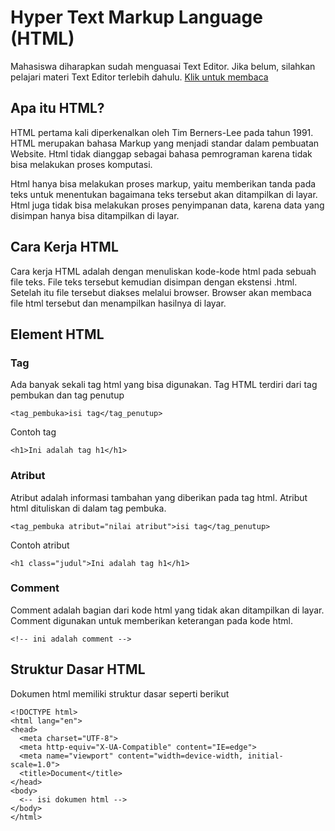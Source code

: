 
# Hyper Text Markup Language (HTML)

<Callout type="warning" emoji="⚠️">
  Mahasiswa diharapkan sudah menguasai Text Editor. Jika belum, silahkan pelajari materi Text Editor terlebih dahulu.
  <a 
    class="text-slate-200 underline" 
    href="/Materi/text-editor"
  >
    Klik untuk membaca
  </a>
</Callout>

## Apa itu HTML?

HTML pertama kali diperkenalkan oleh Tim Berners-Lee pada tahun 1991. HTML merupakan bahasa Markup yang menjadi standar dalam pembuatan Website. Html tidak dianggap sebagai bahasa pemrograman karena tidak bisa melakukan proses komputasi.

Html hanya bisa melakukan proses markup, yaitu memberikan tanda pada teks untuk menentukan bagaimana teks tersebut akan ditampilkan di layar. Html juga tidak bisa melakukan proses penyimpanan data, karena data yang disimpan hanya bisa ditampilkan di layar.

## Cara Kerja HTML

Cara kerja HTML adalah dengan menuliskan kode-kode html pada sebuah file teks. File teks tersebut kemudian disimpan dengan ekstensi .html. Setelah itu file tersebut diakses melalui browser. Browser akan membaca file html tersebut dan menampilkan hasilnya di layar.

## Element HTML

### Tag 

Ada banyak sekali tag html yang bisa digunakan. Tag HTML terdiri dari tag pembukan dan tag penutup

```
<tag_pembuka>isi tag</tag_penutup>
```

Contoh tag 

```
<h1>Ini adalah tag h1</h1>
```

### Atribut 

Atribut adalah informasi tambahan yang diberikan pada tag html. Atribut html dituliskan di dalam tag pembuka.

```
<tag_pembuka atribut="nilai atribut">isi tag</tag_penutup>
```

Contoh atribut 

```
<h1 class="judul">Ini adalah tag h1</h1>
```

### Comment

Comment adalah bagian dari kode html yang tidak akan ditampilkan di layar. Comment digunakan untuk memberikan keterangan pada kode html.

```
<!-- ini adalah comment -->
```

## Struktur Dasar HTML

Dokumen html memiliki struktur dasar seperti berikut

```
<!DOCTYPE html>
<html lang="en">
<head>
  <meta charset="UTF-8">
  <meta http-equiv="X-UA-Compatible" content="IE=edge">
  <meta name="viewport" content="width=device-width, initial-scale=1.0">
  <title>Document</title>
</head>
<body>
  <-- isi dokumen html -->
</body>
</html>
```
